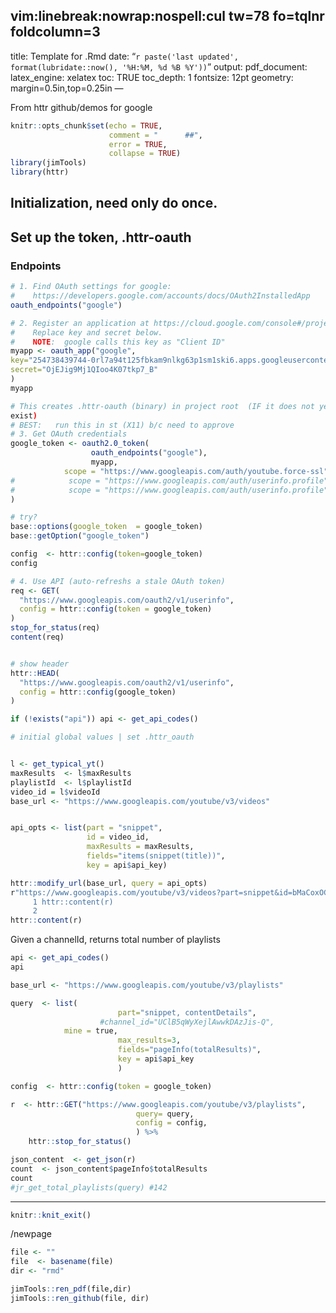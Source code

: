 
	 vim:linebreak:nowrap:nospell:cul tw=78 fo=tqlnr foldcolumn=3 
--- 
title: Template for .Rmd 
date: "`r paste('last updated', 
    format(lubridate::now(), '%H:%M, %d %B %Y'))`"
output: 
  pdf_document: 
    latex_engine: xelatex
toc: TRUE 
toc_depth:  1 
fontsize: 12pt 
geometry: margin=0.5in,top=0.25in 
---

From httr github/demos for google

<!-- 
vim: to format all urls for md
s/https.*/[&]()/g
-->

```r
knitr::opts_chunk$set(echo = TRUE,
                      comment = "      ##",
                      error = TRUE,
                      collapse = TRUE)
library(jimTools)
library(httr)
```

## Initialization,  need only do once.
## Set up the token, .httr-oauth

### Endpoints
```r

# 1. Find OAuth settings for google:
#    https://developers.google.com/accounts/docs/OAuth2InstalledApp
oauth_endpoints("google")

```
```r

# 2. Register an application at https://cloud.google.com/console#/project
#    Replace key and secret below.
#    NOTE:  google calls this key as "Client ID"
myapp <- oauth_app("google",
key="254738439744-0rl7a94t125fbkam9nlkg63p1sm1ski6.apps.googleusercontent.com",
secret="OjEJig9Mj1QIoo4K07tkp7_B"
)
myapp
```
```r

# This creates .httr-oauth (binary) in project root  (IF it does not yet
exist)
# BEST:   run this in st (X11) b/c need to approve 
# 3. Get OAuth credentials
google_token <- oauth2.0_token(
                  oauth_endpoints("google"), 
                  myapp,
            scope = "https://www.googleapis.com/auth/youtube.force-ssl"
#            scope = "https://www.googleapis.com/auth/userinfo.profile"
#            scope = "https://www.googleapis.com/auth/userinfo.profile"
)

# try?
base::options(google_token  = google_token)
base::getOption("google_token")
```
```r
config  <- httr::config(token=google_token)
config

# 4. Use API (auto-refreshs a stale OAuth token)
req <- GET(
  "https://www.googleapis.com/oauth2/v1/userinfo",
  config = httr::config(token = google_token)
)
stop_for_status(req)
content(req)


# show header
httr::HEAD(
  "https://www.googleapis.com/oauth2/v1/userinfo",
  config = httr::config(google_token)
)
```

```r

if (!exists("api")) api <- get_api_codes()

# initial global values | set .httr_oauth


l <- get_typical_yt()
maxResults  <- l$maxResults
playlistId  <- l$playlistId
video_id = l$videoId
base_url <- "https://www.googleapis.com/youtube/v3/videos"


api_opts <- list(part = "snippet",
                 id = video_id,
                 maxResults = maxResults,
                 fields="items(snippet(title))",
                 key = api$api_key)

httr::modify_url(base_url, query = api_opts)
r"https://www.googleapis.com/youtube/v3/videos?part=snippet&id=bMaCoxOGXPM&max
     1 httr::content(r)                                                                 │     2 Results=50&fields=items%28snippet%28title%29%29&key=AIzaSyBIpR4Wee8ZvAiofh41leZvC
     2                                                                                  │     1 j7ReVuXRXE" <- httr::GET(base_url, query = api_opts) 
httr::content(r)

```

Given a channelId, returns total number of playlists
```r
api <- get_api_codes()
api

base_url <- "https://www.googleapis.com/youtube/v3/playlists"
```

```r

query  <- list(
						part="snippet, contentDetails",
    				#channel_id="UClB5qWyXejlAwwkDAzJis-Q",
            mine = true, 
						max_results=3,
						fields="pageInfo(totalResults)",
						key = api$api_key
						)

config  <- httr::config(token = google_token)

r  <- httr::GET("https://www.googleapis.com/youtube/v3/playlists",
 							query= query,
 							config = config,
							) %>% 
	httr::stop_for_status()

json_content  <- get_json(r)
count  <- json_content$pageInfo$totalResults
count
#jr_get_total_playlists(query) #142
```

***

```r
knitr::knit_exit()
```

/newpage

```r
file <- ""
file  <- basename(file)
dir <- "rmd"

jimTools::ren_pdf(file,dir)
jimTools::ren_github(file, dir)
```
